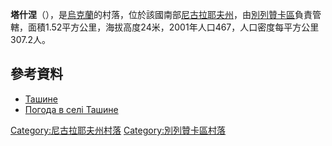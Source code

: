 {{coord|46|54|35|N|31|7|5|E|scale:100000|display=title}}

'''塔什涅'''（{{lang-uk|Ташине}}），是[[烏克蘭|烏克蘭]]的村落，位於該國南部[[尼古拉耶夫州|尼古拉耶夫州]]，由[[別列贊卡區|別列贊卡區]]負責管轄，面積1.52平方公里，海拔高度24米，2001年人口467，人口密度每平方公里307.2人。

==參考資料==
* [https://web.archive.org/web/20131202232305/http://w1.c1.rada.gov.ua/pls/z7502/A005?rdat1=25.11.2013&rf7571=21875 Ташине]
* [http://weather.in.ua/ua/nikolaevskaja/25889 Погода в селі Ташине] {{Wayback|url=http://weather.in.ua/ua/nikolaevskaja/25889 |date=20160607113648 }}

[[Category:尼古拉耶夫州村落|Category:尼古拉耶夫州村落]]
[[Category:別列贊卡區村落|Category:別列贊卡區村落]]


{{Mykolaiv-geo-stub}}
